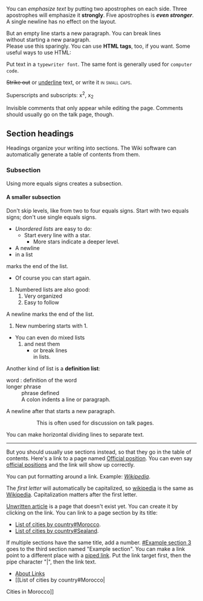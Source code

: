 You can ''emphasize text'' by putting two
apostrophes on each side. Three apostrophes
will emphasize it '''strongly'''. Five
apostrophes is '''''even stronger'''''.
A single newline
has no effect
on the layout.

But an empty line
starts a new paragraph.
You can break lines<br>
without starting a new paragraph.<br>
Please use this sparingly.
You can use <b>HTML tags</b>, too, if you
want. Some useful ways to use HTML:

Put text in a <tt>typewriter font</tt>.
The same font is generally used for
<code>computer code</code>.

<strike>Strike out</strike> or
<u>underline</u> text, or write it
<span style="font-variant:small-caps">
in small caps</span>.

Superscripts and subscripts:
x<sup>2</sup>, x<sub>2</sub>

Invisible comments that only appear while editing the page.
<!-- Note to editors: blah blah blah. -->
Comments should usually go on the talk page, though.
== Section headings ==

Headings organize your writing into sections.
The Wiki software can automatically generate
a table of contents from them.

=== Subsection ===

Using more equals signs creates a subsection.

==== A smaller subsection ====

Don't skip levels, like from two to four equals signs.
Start with two equals signs; don't use single equals signs.
* ''Unordered lists'' are easy to do:
** Start every line with a star.
*** More stars indicate a deeper level.
*A newline
*in a list  
marks the end of the list.
*Of course you can start again.
# Numbered lists are also good:
## Very organized
## Easy to follow
A newline marks the end of the list.
#New numbering starts with 1.
* You can even do mixed lists
*# and nest them
*#* or break lines<br>in lists.
Another kind of list is a '''definition list''':
; word : definition of the word
; longer phrase 
: phrase defined
:A colon indents a line or paragraph.
A newline after that starts a new paragraph.
::This is often used for discussion on talk pages.
You can make horizontal dividing lines
to separate text.
----
But you should usually use sections instead,
so that they go in the table of contents.
Here's a link to a page named [[Official position]].
You can even say [[official position]]s
and the link will show up correctly.

You can put formatting around a link.
Example: ''[[Wikipedia]]''.

The ''first letter'' will automatically be capitalized,
so [[wikipedia]] is the same as [[Wikipedia]].
Capitalization matters after the first letter.

[[Unwritten article]] is a page that doesn't exist
yet. You can create it by clicking on the link.
You can link to a page section by its title:

*[[List of cities by country#Morocco]].
*[[List of cities by country#Sealand]].

If multiple sections have the same title, add
a number. [[#Example section 3]] goes to the
third section named "Example section".
You can make a link point to a different place
with a [[Help:Piped link|piped link]]. Put the link
target first, then the pipe character "|", then
the link text.

*[[Help:Link|About Links]]
*[[List of cities by country#Morocco|
Cities in Morocco]]